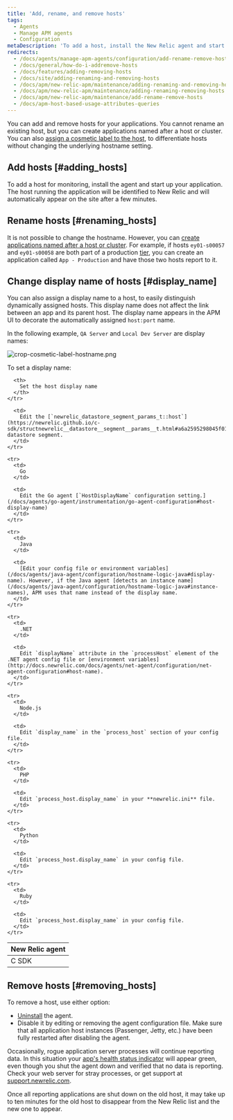 ```yaml
---
title: 'Add, rename, and remove hosts'
tags:
  - Agents
  - Manage APM agents
  - Configuration
metaDescription: 'To add a host, install the New Relic agent and start your app. To remove a host, uninstall or disable the agent first.'
redirects:
  - /docs/agents/manage-apm-agents/configuration/add-rename-remove-hosts
  - /docs/general/how-do-i-addremove-hosts
  - /docs/features/adding-removing-hosts
  - /docs/site/adding-renaming-and-removing-hosts
  - /docs/apm/new-relic-apm/maintenance/adding-renaming-and-removing-hosts
  - /docs/apm/new-relic-apm/maintenance/adding-renaming-removing-hosts
  - /docs/apm/new-relic-apm/maintenance/add-rename-remove-hosts
  - /docs/apm-host-based-usage-attributes-queries
---
```


You can add and remove hosts for your applications. You cannot rename an existing host, but you can create applications named after a host or cluster. You can also [assign a cosmetic label to the host](#display_name), to differentiate hosts without changing the underlying hostname setting.

## Add hosts [#adding_hosts]

To add a host for monitoring, install the agent and start up your application. The host running the application will be identified to New Relic and will automatically appear on the site after a few minutes.

## Rename hosts [#renaming_hosts]

It is not possible to change the hostname. However, you can [create applications named after a host or cluster](/docs/site/renaming-applications). For example, if hosts `ey01-s00057` and `ey01-s00058` are both part of a production [tier](/docs/accounts-partnerships/education/getting-started-new-relic/glossary#tier), you can create an application called `App - Production` and have those two hosts report to it.

## Change display name of hosts [#display_name]

You can also assign a display name to a host, to easily distinguish dynamically assigned hosts. This display name does not affect the link between an app and its parent host. The display name appears in the APM UI to decorate the automatically assigned `host:port` name.

In the following example, `QA Server` and `Local Dev Server` are display names:

![crop-cosmetic-label-hostname.png](./images/crop-display-host-name_0.png "crop-cosmetic-label-hostname.png")

To set a display name:

<table>
  <thead>
    <tr>
      <th style={{ width: "150px" }}>
        New Relic agent
      </th>

      <th>
        Set the host display name
      </th>
    </tr>
  </thead>

  <tbody>
    <tr>
      <td>
        C SDK
      </td>

      <td>
        Edit the [`newrelic_datastore_segment_params_t::host`](https://newrelic.github.io/c-sdk/structnewrelic__datastore__segment__params__t.html#a6a2595298045f0174b9b9c39ea31b6eb) datastore segment.
      </td>
    </tr>

    <tr>
      <td>
        Go
      </td>

      <td>
        Edit the Go agent [`HostDisplayName` configuration setting.](/docs/agents/go-agent/instrumentation/go-agent-configuration#host-display-name)
      </td>
    </tr>

    <tr>
      <td>
        Java
      </td>

      <td>
        [Edit your config file or environment variables](/docs/agents/java-agent/configuration/hostname-logic-java#display-name). However, if the Java agent [detects an instance name](/docs/agents/java-agent/configuration/hostname-logic-java#instance-names), APM uses that name instead of the display name.
      </td>
    </tr>

    <tr>
      <td>
        .NET
      </td>

      <td>
        Edit `displayName` attribute in the `processHost` element of the .NET agent config file or [environment variables](http://docs.newrelic.com/docs/agents/net-agent/configuration/net-agent-configuration#host-name).
      </td>
    </tr>

    <tr>
      <td>
        Node.js
      </td>

      <td>
        Edit `display_name` in the `process_host` section of your config file.
      </td>
    </tr>

    <tr>
      <td>
        PHP
      </td>

      <td>
        Edit `process_host.display_name` in your **newrelic.ini** file.
      </td>
    </tr>

    <tr>
      <td>
        Python
      </td>

      <td>
        Edit `process_host.display_name` in your config file.
      </td>
    </tr>

    <tr>
      <td>
        Ruby
      </td>

      <td>
        Edit `process_host.display_name` in your config file.
      </td>
    </tr>
  </tbody>
</table>

## Remove hosts [#removing_hosts]

To remove a host, use either option:

* [Uninstall](/docs/agents/manage-apm-agents/installation/uninstall-agent) the agent.
* Disable it by editing or removing the agent configuration file. Make sure that all application host instances (Passenger, Jetty, etc.) have been fully restarted after disabling the agent.

Occasionally, rogue application server processes will continue reporting data. In this situation your [app's health status indicator](/docs/using-new-relic/welcome-new-relic/getting-started/glossary#health-status) will appear green, even though you shut the agent down and verified that no data is reporting. Check your web server for stray processes, or get support at [support.newrelic.com](https://support.newrelic.com "Link opens in a new window").

Once all reporting applications are shut down on the old host, it may take up to ten minutes for the old host to disappear from the New Relic list and the new one to appear.
